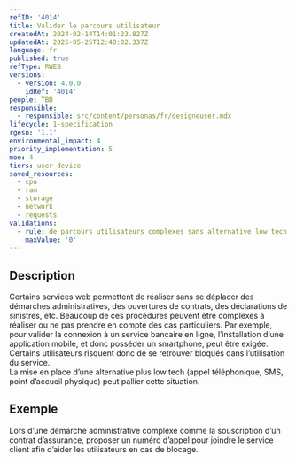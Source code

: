 ```yaml
---
refID: '4014'
title: Valider le parcours utilisateur
createdAt: 2024-02-14T14:01:23.827Z
updatedAt: 2025-05-25T12:48:02.337Z
language: fr
published: true
refType: RWEB
versions:
  - version: 4.0.0
    idRef: '4014'
people: TBD
responsible:
  - responsible: src/content/personas/fr/designeuser.mdx
lifecycle: 1-specification
rgesn: '1.1'
environmental_impact: 4
priority_implementation: 5
moe: 4
tiers: user-device
saved_resources:
  - cpu
  - ram
  - storage
  - network
  - requests
validations:
  - rule: de parcours utilisateurs complexes sans alternative low tech
    maxValue: '0'
---
```


## Description

Certains services web permettent de réaliser sans se déplacer des démarches administratives, des ouvertures de contrats, des déclarations de sinistres, etc. Beaucoup de ces procédures peuvent être complexes à réaliser ou ne pas prendre en compte des cas particuliers.
Par exemple, pour valider la connexion à un service bancaire en ligne, l’installation d’une application mobile, et donc posséder un smartphone, peut être exigée. Certains utilisateurs risquent donc de se retrouver bloqués dans l’utilisation du service.\
La mise en place d’une alternative plus low tech (appel téléphonique, SMS, point d’accueil physique) peut pallier cette situation.

## Exemple

Lors d’une démarche administrative complexe comme la souscription d’un contrat d’assurance, proposer un numéro d’appel pour joindre le service client afin d’aider les utilisateurs en cas de blocage.
